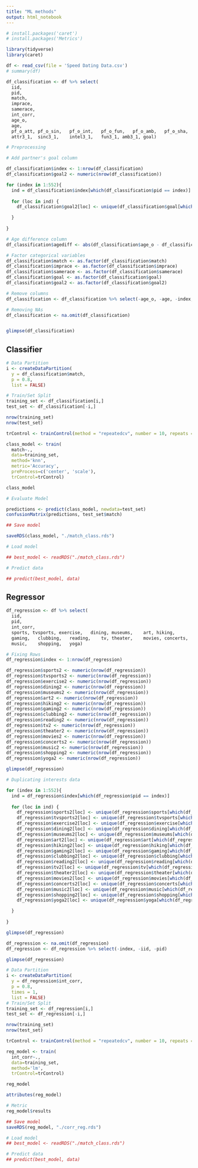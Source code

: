 ```yaml
---
title: "ML methods"
output: html_notebook
---
```


```r
# install.packages('caret')
# install.packages('Metrics')

library(tidyverse)
library(caret)
```

```r
df <- read_csv(file = 'Speed Dating Data.csv')
# summary(df)
```

```r

df_classification <- df %>% select(
  iid,
  pid,
  match,
  imprace,
  samerace,
  int_corr,
  age_o, 
  age,
  pf_o_att, pf_o_sin,	pf_o_int,	pf_o_fun,	pf_o_amb,	pf_o_sha,
  attr3_1,	sinc3_1,	intel3_1,	fun3_1,	amb3_1, goal)

```

```r
# Preprocessing

# Add partner's goal column

df_classification$index <- 1:nrow(df_classification)
df_classification$goal2 <- numeric(nrow(df_classification))

for (index in 1:552){
  ind = df_classification$index[which(df_classification$pid == index)]
  
  for (loc in ind) {
    df_classification$goal2[loc] <- unique(df_classification$goal[which(df_classification$iid == index)])

  }
  
}

# Age difference column
df_classification$agediff <- abs(df_classification$age_o - df_classification$age)

# Factor categorical variables
df_classification$match <- as.factor(df_classification$match)
df_classification$imprace <- as.factor(df_classification$imprace)
df_classification$samerace <- as.factor(df_classification$samerace)
df_classification$goal <- as.factor(df_classification$goal)
df_classification$goal2 <- as.factor(df_classification$goal2)

# Remove columns
df_classification <- df_classification %>% select(-age_o, -age, -index, -iid, -pid)

# Removing NAs
df_classification <- na.omit(df_classification)


glimpse(df_classification)

```

## Classifier

```r
# Data Partition
i <- createDataPartition(
  y = df_classification$match,
  p = 0.8, 
  list = FALSE)
```

```r
# Train/Set Split
training_set <- df_classification[i,]
test_set <- df_classification[-i,]
```

```r
nrow(training_set)
nrow(test_set)
```

```r
trControl <- trainControl(method = "repeatedcv", number = 10, repeats = 10)
```

```r
class_model <- train(
  match~., 
  data=training_set, 
  method='knn', 
  metric='Accuracy', 
  preProcess=c('center', 'scale'),
  trControl=trControl)

class_model
```

```r

# Evaluate Model

predictions <- predict(class_model, newdata=test_set)
confusionMatrix(predictions, test_set$match)


```
```r
## Save model

saveRDS(class_model, "./match_class.rds")

# Load model

## best_model <- readRDS("./match_class.rds")

# Predict data

## predict(best_model, data)

```



## Regressor

```r

df_regression <- df %>% select(
  iid,
  pid,
  int_corr, 
  sports, tvsports,	exercise,	dining,	museums,	art, hiking,
  gaming,	clubbing,	reading,	tv,	theater,	movies,	concerts,
  music,	shopping,	yoga)

```


```r

# Fixing Rows
df_regression$index <- 1:nrow(df_regression)

df_regression$sports2 <- numeric(nrow(df_regression))
df_regression$tvsports2 <- numeric(nrow(df_regression))
df_regression$exercise2 <- numeric(nrow(df_regression))
df_regression$dining2 <- numeric(nrow(df_regression))
df_regression$museums2 <- numeric(nrow(df_regression))
df_regression$art2 <- numeric(nrow(df_regression))
df_regression$hiking2 <- numeric(nrow(df_regression))
df_regression$gaming2 <- numeric(nrow(df_regression))
df_regression$clubbing2 <- numeric(nrow(df_regression))
df_regression$reading2 <- numeric(nrow(df_regression))
df_regression$tv2 <- numeric(nrow(df_regression))
df_regression$theater2 <- numeric(nrow(df_regression))
df_regression$movies2 <- numeric(nrow(df_regression))
df_regression$concerts2 <- numeric(nrow(df_regression))
df_regression$music2 <- numeric(nrow(df_regression))
df_regression$shopping2 <- numeric(nrow(df_regression))
df_regression$yoga2 <- numeric(nrow(df_regression))

glimpse(df_regression)

```

```r
# Duplicating interests data

for (index in 1:552){
  ind = df_regression$index[which(df_regression$pid == index)]
  
  for (loc in ind) {
    df_regression$sports2[loc] <- unique(df_regression$sports[which(df_regression$iid == index)])
    df_regression$tvsports2[loc] <- unique(df_regression$tvsports[which(df_regression$iid == index)])
    df_regression$exercise2[loc] <- unique(df_regression$exercise[which(df_regression$iid == index)])
    df_regression$dining2[loc] <- unique(df_regression$dining[which(df_regression$iid == index)])
    df_regression$museums2[loc] <- unique(df_regression$museums[which(df_regression$iid == index)])
    df_regression$art2[loc] <- unique(df_regression$art[which(df_regression$iid == index)])
    df_regression$hiking2[loc] <- unique(df_regression$hiking[which(df_regression$iid == index)])
    df_regression$gaming2[loc] <- unique(df_regression$gaming[which(df_regression$iid == index)])
    df_regression$clubbing2[loc] <- unique(df_regression$clubbing[which(df_regression$iid == index)])
    df_regression$reading2[loc] <- unique(df_regression$reading[which(df_regression$iid == index)])
    df_regression$tv2[loc] <- unique(df_regression$tv[which(df_regression$iid == index)])
    df_regression$theater2[loc] <- unique(df_regression$theater[which(df_regression$iid == index)])
    df_regression$movies2[loc] <- unique(df_regression$movies[which(df_regression$iid == index)])
    df_regression$concerts2[loc] <- unique(df_regression$concerts[which(df_regression$iid == index)])
    df_regression$music2[loc] <- unique(df_regression$music[which(df_regression$iid == index)])
    df_regression$shopping2[loc] <- unique(df_regression$shopping[which(df_regression$iid == index)])
    df_regression$yoga2[loc] <- unique(df_regression$yoga[which(df_regression$iid == index)])

  }
  
}

glimpse(df_regression)

```

```r

df_regression <- na.omit(df_regression)
df_regression <- df_regression %>% select(-index, -iid, -pid)

glimpse(df_regression)

```

```r
# Data Partition
i <- createDataPartition(
  y = df_regression$int_corr,
  p = 0.8,
  times = 1,
  list = FALSE)
# Train/Set Split
training_set <- df_regression[i,]
test_set <- df_regression[-i,]
```

```r
nrow(training_set)
nrow(test_set)
```

```r
trControl <- trainControl(method = "repeatedcv", number = 10, repeats = 10)
```

```r
reg_model <- train(
  int_corr~., 
  data=training_set, 
  method='lm',
  trControl=trControl)

reg_model
```

```r
attributes(reg_model)

# Metric
reg_model$results

```
```r
## Save model
saveRDS(reg_model, "./corr_reg.rds")

# Load model
## best_model <- readRDS("./match_class.rds")

# Predict data
## predict(best_model, data)

```

